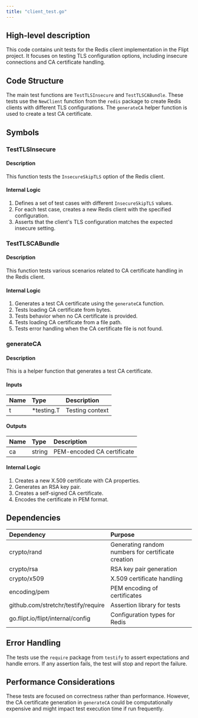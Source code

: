 ```yaml
---
title: "client_test.go"
---
```


## High-level description
This code contains unit tests for the Redis client implementation in the Flipt project. It focuses on testing TLS configuration options, including insecure connections and CA certificate handling.

## Code Structure
The main test functions are `TestTLSInsecure` and `TestTLSCABundle`. These tests use the `NewClient` function from the `redis` package to create Redis clients with different TLS configurations. The `generateCA` helper function is used to create a test CA certificate.

## Symbols

### TestTLSInsecure
#### Description
This function tests the `InsecureSkipTLS` option of the Redis client.

#### Internal Logic
1. Defines a set of test cases with different `InsecureSkipTLS` values.
2. For each test case, creates a new Redis client with the specified configuration.
3. Asserts that the client's TLS configuration matches the expected insecure setting.

### TestTLSCABundle
#### Description
This function tests various scenarios related to CA certificate handling in the Redis client.

#### Internal Logic
1. Generates a test CA certificate using the `generateCA` function.
2. Tests loading CA certificate from bytes.
3. Tests behavior when no CA certificate is provided.
4. Tests loading CA certificate from a file path.
5. Tests error handling when the CA certificate file is not found.

### generateCA
#### Description
This is a helper function that generates a test CA certificate.

#### Inputs
| Name | Type | Description |
|:-----|:-----|:------------|
| t | *testing.T | Testing context |

#### Outputs
| Name | Type | Description |
|:-----|:-----|:------------|
| ca | string | PEM-encoded CA certificate |

#### Internal Logic
1. Creates a new X.509 certificate with CA properties.
2. Generates an RSA key pair.
3. Creates a self-signed CA certificate.
4. Encodes the certificate in PEM format.

## Dependencies
| Dependency | Purpose |
|:-----------|:--------|
| crypto/rand | Generating random numbers for certificate creation |
| crypto/rsa | RSA key pair generation |
| crypto/x509 | X.509 certificate handling |
| encoding/pem | PEM encoding of certificates |
| github.com/stretchr/testify/require | Assertion library for tests |
| go.flipt.io/flipt/internal/config | Configuration types for Redis |

## Error Handling
The tests use the `require` package from `testify` to assert expectations and handle errors. If any assertion fails, the test will stop and report the failure.

## Performance Considerations
These tests are focused on correctness rather than performance. However, the CA certificate generation in `generateCA` could be computationally expensive and might impact test execution time if run frequently.